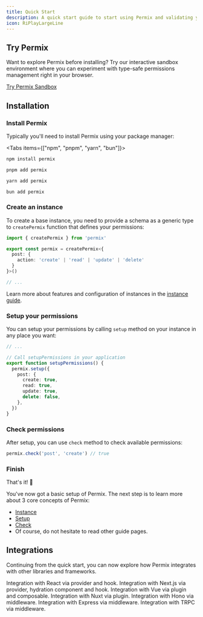 ```yaml
---
title: Quick Start
description: A quick start guide to start using Permix and validating your permissions
icon: RiPlayLargeLine
---
```


## Try Permix

Want to explore Permix before installing? Try our interactive sandbox environment where you can experiment with type-safe permissions management right in your browser.

[Try Permix Sandbox](https://stackblitz.com/edit/permix-sandbox?file=src%2Fmain.ts&terminal=dev)

## Installation

<Steps>

<Step>

### Install Permix

Typically you'll need to install Permix using your package manager:

<Tabs items={["npm", "pnpm", "yarn", "bun"]}>

```bash tab
npm install permix
```

```bash tab
pnpm add permix
```

```bash tab
yarn add permix
```

```bash tab
bun add permix
```

</Tabs>

</Step>

<Step>

### Create an instance

To create a base instance, you need to provide a schema as a generic type to `createPermix` function that defines your permissions:

```ts title="/lib/permix.ts"
import { createPermix } from 'permix'

export const permix = createPermix<{
  post: {
    action: 'create' | 'read' | 'update' | 'delete'
  }
}>()

// ...
```

Learn more about features and configuration of instances in the [instance guide](/docs/guide/instance).

</Step>

<Step>

### Setup your permissions

You can setup your permissions by calling `setup` method on your instance in any place you want:

```ts title="/lib/permix.ts"
// ...

// Call setupPermissions in your application
export function setupPermissions() {
  permix.setup({
    post: {
      create: true,
      read: true,
      update: true,
      delete: false,
    },
  })
}
```

</Step>

<Step>

### Check permissions

After setup, you can use `check` method to check available permissions:

```ts
permix.check('post', 'create') // true
```

</Step>

<Step>

### Finish

That's it! 🎉

You've now got a basic setup of Permix. The next step is to learn more about 3 core concepts of Permix:

- [Instance](/docs/guide/instance)
- [Setup](/docs/guide/setup)
- [Check](/docs/guide/check)
- Of course, do not hesitate to read other guide pages.

</Step>

</Steps>

## Integrations

Continuing from the quick start, you can now explore how Permix integrates with other libraries and frameworks.

<Cards>

<Card href="/docs/integrations/react" title="React">
Integration with React via provider and hook.
</Card>

<Card href="/docs/integrations/next" title="Next.js">
Integration with Next.js via provider, hydration component and hook.
</Card>

<Card href="/docs/integrations/vue" title="Vue">
Integration with Vue via plugin and composable.
</Card>

<Card href="/docs/integrations/nuxt" title="Nuxt">
Integration with Nuxt via plugin.
</Card>

<Card href="/docs/integrations/hono" title="Hono">
Integration with Hono via middleware.
</Card>

<Card href="/docs/integrations/express" title="Express">
Integration with Express via middleware.
</Card>

<Card href="/docs/integrations/trpc" title="tRPC">
Integration with TRPC via middleware.
</Card>

</Cards>
